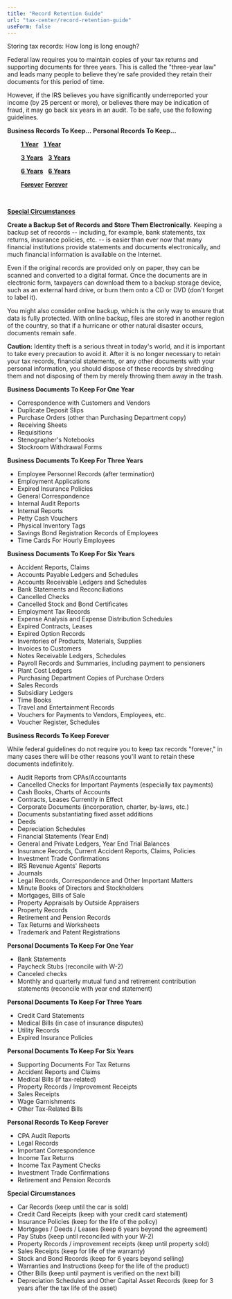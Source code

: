 ```yaml
---
title: "Record Retention Guide"
url: "tax-center/record-retention-guide"
useForm: false
---
```

Storing tax records: How long is long enough?

Federal law requires you to maintain copies of your tax returns and supporting documents for three years. This is called the "three-year law" and leads many people to believe they're safe provided they retain their documents for this period of time.

However, if the IRS believes you have significantly underreported your income (by 25 percent or more), or believes there may be indication of fraud, it may go back six years in an audit. To be safe, use the following guidelines.

**Business Records To Keep...**  **Personal Records To Keep...**

        **[1 Year](#b1)**        **[1 Year](#p1)**

        **[3 Years](#b3)**       **[3 Years](#p3)**

        **[6 Years](#b7)**       **[6 Years](#p7)**

        **[Forever](#bforever)** **[Forever](#pforever)**

 

**[Special Circumstances](#special)**

**Create a Backup Set of Records and Store Them Electronically.** Keeping a backup set of records -- including, for example, bank statements, tax returns, insurance policies, etc. -- is easier than ever now that many financial institutions provide statements and documents electronically, and much financial information is available on the Internet.

Even if the original records are provided only on paper, they can be scanned and converted to a digital format. Once the documents are in electronic form, taxpayers can download them to a backup storage device, such as an external hard drive, or burn them onto a CD or DVD (don't forget to label it).

You might also consider online backup, which is the only way to ensure that data is fully protected. With online backup, files are stored in another region of the country, so that if a hurricane or other natural disaster occurs, documents remain safe.

  
  

**Caution:** Identity theft is a serious threat in today's world, and it is important to take every precaution to avoid it. After it is no longer necessary to retain your tax records, financial statements, or any other documents with your personal information, you should dispose of these records by shredding them and not disposing of them by merely throwing them away in the trash.

  

**Business Documents To Keep For One Year**

*   Correspondence with Customers and Vendors
*   Duplicate Deposit Slips
*   Purchase Orders (other than Purchasing Department copy)
*   Receiving Sheets
*   Requisitions
*   Stenographer's Notebooks
*   Stockroom Withdrawal Forms

**Business Documents To Keep For Three Years**

*   Employee Personnel Records (after termination)
*   Employment Applications
*   Expired Insurance Policies
*   General Correspondence
*   Internal Audit Reports
*   Internal Reports
*   Petty Cash Vouchers
*   Physical Inventory Tags
*   Savings Bond Registration Records of Employees
*   Time Cards For Hourly Employees

**Business Documents To Keep For Six Years**

*   Accident Reports, Claims
*   Accounts Payable Ledgers and Schedules
*   Accounts Receivable Ledgers and Schedules
*   Bank Statements and Reconciliations
*   Cancelled Checks
*   Cancelled Stock and Bond Certificates
*   Employment Tax Records
*   Expense Analysis and Expense Distribution Schedules
*   Expired Contracts, Leases
*   Expired Option Records
*   Inventories of Products, Materials, Supplies
*   Invoices to Customers
*   Notes Receivable Ledgers, Schedules
*   Payroll Records and Summaries, including payment to pensioners
*   Plant Cost Ledgers
*   Purchasing Department Copies of Purchase Orders
*   Sales Records
*   Subsidiary Ledgers
*   Time Books
*   Travel and Entertainment Records
*   Vouchers for Payments to Vendors, Employees, etc.
*   Voucher Register, Schedules

**Business Records To Keep Forever**

While federal guidelines do not require you to keep tax records "forever," in many cases there will be other reasons you'll want to retain these documents indefinitely.

*   Audit Reports from CPAs/Accountants
*   Cancelled Checks for Important Payments (especially tax payments)
*   Cash Books, Charts of Accounts
*   Contracts, Leases Currently in Effect
*   Corporate Documents (incorporation, charter, by-laws, etc.)
*   Documents substantiating fixed asset additions
*   Deeds
*   Depreciation Schedules
*   Financial Statements (Year End)
*   General and Private Ledgers, Year End Trial Balances
*   Insurance Records, Current Accident Reports, Claims, Policies
*   Investment Trade Confirmations
*   IRS Revenue Agents' Reports
*   Journals
*   Legal Records, Correspondence and Other Important Matters
*   Minute Books of Directors and Stockholders
*   Mortgages, Bills of Sale
*   Property Appraisals by Outside Appraisers
*   Property Records
*   Retirement and Pension Records
*   Tax Returns and Worksheets
*   Trademark and Patent Registrations

**Personal Documents To Keep For One Year**

*   Bank Statements
*   Paycheck Stubs (reconcile with W-2)
*   Canceled checks
*   Monthly and quarterly mutual fund and retirement contribution statements (reconcile with year end statement)

**Personal Documents To Keep For Three Years**

*   Credit Card Statements
*   Medical Bills (in case of insurance disputes) 
*   Utility Records
*   Expired Insurance Policies 

**Personal Documents To Keep For Six Years**

*   Supporting Documents For Tax Returns
*   Accident Reports and Claims
*   Medical Bills (if tax-related)
*   Property Records / Improvement Receipts
*   Sales Receipts
*   Wage Garnishments
*   Other Tax-Related Bills

**Personal Records To Keep Forever**

*   CPA Audit Reports
*   Legal Records
*   Important Correspondence
*   Income Tax Returns
*   Income Tax Payment Checks
*   Investment Trade Confirmations
*   Retirement and Pension Records

**Special Circumstances**

*   Car Records (keep until the car is sold)
*   Credit Card Receipts (keep with your credit card statement)
*   Insurance Policies (keep for the life of the policy)
*   Mortgages / Deeds / Leases (keep 6 years beyond the agreement)
*   Pay Stubs (keep until reconciled with your W-2)
*   Property Records / improvement receipts (keep until property sold)
*   Sales Receipts (keep for life of the warranty)
*   Stock and Bond Records (keep for 6 years beyond selling)
*   Warranties and Instructions (keep for the life of the product)
*   Other Bills (keep until payment is verified on the next bill)
*   Depreciation Schedules and Other Capital Asset Records (keep for 3 years after the tax life of the asset)
